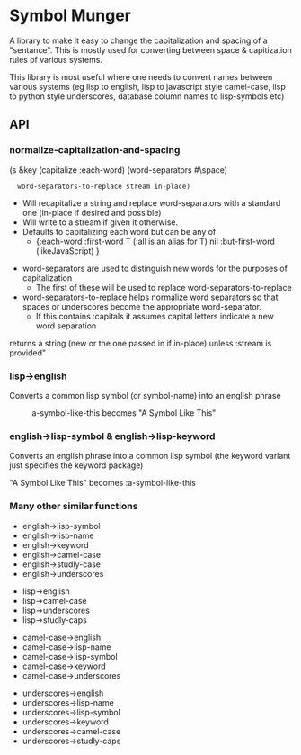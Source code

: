 = Symbol Munger = 

A library to make it easy to change the capitalization and spacing of
a "sentance".  This is mostly used for converting between space &
capitization rules of various systems.

This library is most useful where one needs to convert names between 
various systems (eg lisp to english, lisp to javascript style camel-case,
lisp to python style underscores, database column names to lisp-symbols etc)

== API ==
=== normalize-capitalization-and-spacing ===

(s &key (capitalize :each-word) (word-separators #\space)
   word-separators-to-replace stream in-place)

* Will recapitalize a string and replace word-separators with a standard one (in-place if desired and possible)
* Will write to a stream if given it otherwise.
* Defaults to capitalizing each word but can be any of
** {:each-word :first-word T (:all is an alias for T) nil :but-first-word (likeJavaScript) }

* word-separators are used to distinguish new words for the purposes of capitalization
** The first of these will be used to replace word-separators-to-replace
* word-separators-to-replace helps normalize word separators so that spaces or underscores become the appropriate word-separator.
** If this contains :capitals it assumes capital letters indicate a new word separation

returns a string (new or the one passed in if in-place) unless :stream is provided"

=== lisp->english ===

Converts a common lisp symbol (or symbol-name) into an english phrase

:a-symbol-like-this becomes "A Symbol Like This"

=== english->lisp-symbol & english->lisp-keyword ===

Converts an english phrase into a common lisp symbol (the keyword 
variant just specifies the keyword package)

"A Symbol Like This" becomes :a-symbol-like-this


=== Many other similar functions ===

* english->lisp-symbol
* english->lisp-name
* english->keyword
* english->camel-case
* english->studly-case
* english->underscores

* lisp->english
* lisp->camel-case
* lisp->underscores
* lisp->studly-caps

* camel-case->english
* camel-case->lisp-name
* camel-case->lisp-symbol
* camel-case->keyword
* camel-case->underscores

* underscores->english
* underscores->lisp-name
* underscores->lisp-symbol
* underscores->keyword
* underscores->camel-case
* underscores->studly-caps